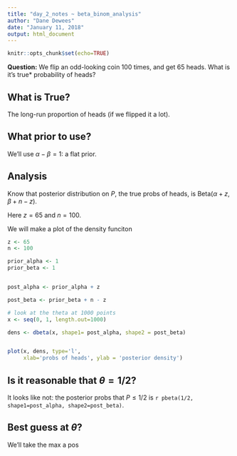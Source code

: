 ```yaml
---
title: "day_2_notes ~ beta_binom_analysis"
author: "Dane Dewees"
date: "January 11, 2018"
output: html_document
---
```



```r
knitr::opts_chunk$set(echo=TRUE)
```

**Question:** We flip an odd-looking coin 100 times, and get 65 heads. What is it’s true* probability of heads?

## What is True? ##

The long-run proportion of heads (if we flipped it a lot). 


## What prior to use? ## 

We'll use $\alpha - \beta = 1$: a flat prior. 


## Analysis ##

Know that posterior distribution on $P$, the true probs of heads, 
is Beta($\alpha + z$, $\beta + n - z$). 

Here $z=65$ and $n=100$.


We will make a plot of the density funciton

```r

z <- 65
n <- 100

prior_alpha <- 1
prior_beta <- 1


post_alpha <- prior_alpha + z

post_beta <- prior_beta + n - z

# look at the theta at 1000 points
x <- seq(0, 1, length.out=1000)

dens <- dbeta(x, shape1= post_alpha, shape2 = post_beta)


plot(x, dens, type='l',
     xlab='probs of heads', ylab = 'posterior density')
```



## Is it reasonable that $\theta=1/2$?

It looks like not: the posterior probs that $P \le 1/2$ is `r pbeta(1/2, shape1=post_alpha, shape2=post_beta)`.


## Best guess at $\theta$?

We'll take the max a pos



